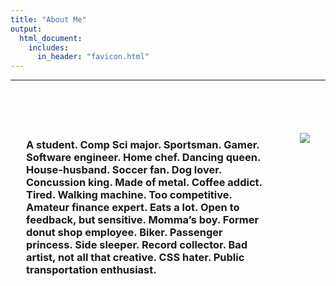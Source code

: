 ```yaml
---
title: "About Me"
output: 
  html_document:
    includes:
      in_header: "favicon.html"
---
```

--- 

<br>

:::: {style="display: flex;"}

::: {style="padding: 25px;"}
### A student. Comp Sci major. Sportsman. Gamer. Software engineer. Home chef. Dancing queen. House-husband. Soccer fan. Dog lover. Concussion king. Made of metal. Coffee addict. Tired. Walking machine. Too competitive. Amateur finance expert. Eats a lot. Open to feedback, but sensitive. Momma's boy. Former donut shop employee. Biker. Passenger princess. Side sleeper. Record collector. Bad artist, not all that creative. CSS hater. Public transportation enthusiast.
:::

::: {style="padding: 25px;"}
![](./nhc2.jpg)
:::

::::